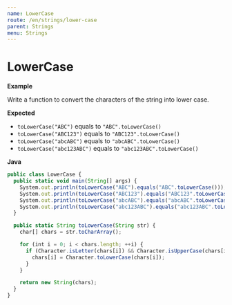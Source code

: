 ```yaml
---
name: LowerCase
route: /en/strings/lower-case
parent: Strings
menu: Strings
---
```


# LowerCase

**Example**

Write a function to convert the characters of the string into lower case.

**Expected**

* `toLowerCase("ABC")` equals to `"ABC".toLowerCase()`
* `toLowerCase("ABC123")` equals to `"ABC123".toLowerCase()`
* `toLowerCase("abcABC")` equals to `"abcABC".toLowerCase()`
* `toLowerCase("abc123ABC")` equals to `"abc123ABC".toLowerCase()`

**Java**

```js
public class LowerCase {
  public static void main(String[] args) {
    System.out.println(toLowerCase("ABC").equals("ABC".toLowerCase()));
    System.out.println(toLowerCase("ABC123").equals("ABC123".toLowerCase()));
    System.out.println(toLowerCase("abcABC").equals("abcABC".toLowerCase()));
    System.out.println(toLowerCase("abc123ABC").equals("abc123ABC".toLowerCase()));
  }

  public static String toLowerCase(String str) {
    char[] chars = str.toCharArray();

    for (int i = 0; i < chars.length; ++i) {
      if (Character.isLetter(chars[i]) && Character.isUpperCase(chars[i])) {
        chars[i] = Character.toLowerCase(chars[i]);
      }
    }

    return new String(chars);
  }
}
```
